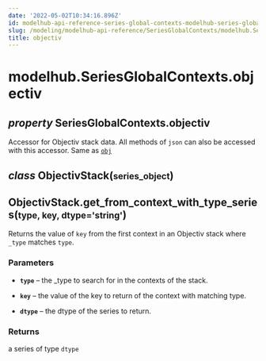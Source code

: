 ```yaml
---
date: '2022-05-02T10:34:16.896Z'
id: modelhub-api-reference-series-global-contexts-modelhub-series-global-contexts-objectiv
slug: /modeling/modelhub-api-reference/SeriesGlobalContexts/modelhub.SeriesGlobalContexts.objectiv/
title: objectiv
---
```


# modelhub.SeriesGlobalContexts.objectiv

<div class="property">

<h2 class="signature-property"><span class="type-annotation"><em>property</em></span> <span class="additional-name">SeriesGlobalContexts.</span><span class="name">objectiv</span></h2>


<div class="content">

Accessor for Objectiv stack data. All methods of `json` can also be accessed with this
accessor. Same as [`obj`](/docs/modeling/modelhub-api-reference/SeriesGlobalContexts/modelhub.SeriesGlobalContexts.obj/#modelhub.SeriesGlobalContexts.obj)

<div class="class">

<h2 class="signature-class"><span class="type-annotation"><em>class</em></span> <span class="name">ObjectivStack(</span><small class="parameter-list"><span class="parameter" id="series_object">series_object</span></small>)</h2>


<div class="content">

<div class="method">

<h2 class="signature-method"><span class="additional-name">ObjectivStack.</span><span class="name">get_from_context_with_type_series(</span><small class="parameter-list"><span class="parameter" id="type">type</span>, <span class="parameter" id="key">key</span>, <span class="parameter" id="dtype">dtype='string'</span></small>)</h2>


<div class="content">

Returns the value of `key` from the first context in an Objectiv stack where `_type` matches `type`.


### Parameters

* **`type`** – the _type to search for in the contexts of the stack.

* **`key`** – the value of the key to return of the context with matching type.

* **`dtype`** – the dtype of the series to return.



### Returns

a series of type `dtype`



</div>

</div>

</div>

</div>

</div>

</div>
